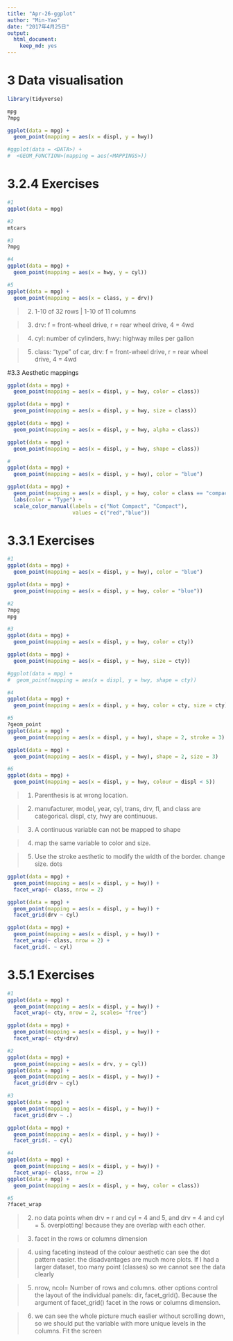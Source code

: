 ```yaml
---
title: "Apr-26-ggplot"
author: "Min-Yao"
date: "2017年4月25日"
output: 
  html_document: 
    keep_md: yes
---
```


# 3 Data visualisation
```r
library(tidyverse)

mpg
?mpg

ggplot(data = mpg) + 
  geom_point(mapping = aes(x = displ, y = hwy))

#ggplot(data = <DATA>) + 
#  <GEOM_FUNCTION>(mapping = aes(<MAPPINGS>))

```

# 3.2.4 Exercises
```r
#1
ggplot(data = mpg)

#2
mtcars

#3
?mpg

#4
ggplot(data = mpg) + 
  geom_point(mapping = aes(x = hwy, y = cyl))

#5
ggplot(data = mpg) + 
  geom_point(mapping = aes(x = class, y = drv))
```


>2. 1-10 of 32 rows | 1-10 of 11 columns

>3. drv: f = front-wheel drive, r = rear wheel drive, 4 = 4wd

>4. cyl: number of cylinders, hwy: highway miles per gallon

>5. class: "type" of car, drv: f = front-wheel drive, r = rear wheel drive, 4 = 4wd


#3.3 Aesthetic mappings
```r

ggplot(data = mpg) + 
  geom_point(mapping = aes(x = displ, y = hwy, color = class))

ggplot(data = mpg) + 
  geom_point(mapping = aes(x = displ, y = hwy, size = class))

ggplot(data = mpg) + 
  geom_point(mapping = aes(x = displ, y = hwy, alpha = class))

ggplot(data = mpg) + 
  geom_point(mapping = aes(x = displ, y = hwy, shape = class))

#
ggplot(data = mpg) + 
  geom_point(mapping = aes(x = displ, y = hwy), color = "blue")

ggplot(data = mpg) + 
  geom_point(mapping = aes(x = displ, y = hwy, color = class == "compact")) +
  labs(color = "Type") +
  scale_color_manual(labels = c("Not Compact", "Compact"), 
                     values = c("red","blue"))

```


# 3.3.1 Exercises
```r
#1
ggplot(data = mpg) + 
  geom_point(mapping = aes(x = displ, y = hwy), color = "blue")

ggplot(data = mpg) + 
  geom_point(mapping = aes(x = displ, y = hwy, color = "blue"))

#2
?mpg
mpg

#3
ggplot(data = mpg) + 
  geom_point(mapping = aes(x = displ, y = hwy, color = cty))

ggplot(data = mpg) + 
  geom_point(mapping = aes(x = displ, y = hwy, size = cty))

#ggplot(data = mpg) + 
#  geom_point(mapping = aes(x = displ, y = hwy, shape = cty))

#4
ggplot(data = mpg) + 
  geom_point(mapping = aes(x = displ, y = hwy, color = cty, size = cty))

#5
?geom_point
ggplot(data = mpg) + 
  geom_point(mapping = aes(x = displ, y = hwy), shape = 2, stroke = 3)

ggplot(data = mpg) + 
  geom_point(mapping = aes(x = displ, y = hwy), shape = 2, size = 3)

#6
ggplot(data = mpg) + 
  geom_point(mapping = aes(x = displ, y = hwy, colour = displ < 5))

```

>1. Parenthesis is at wrong location.

>2. manufacturer, model, year, cyl, trans, drv, fl, and class are categorical. displ, cty, hwy are continuous.

>3. A continuous variable can not be mapped to shape

>4. map the same variable to color and size.

>5. Use the stroke aesthetic to modify the width of the border. change size. dots


```r
ggplot(data = mpg) + 
  geom_point(mapping = aes(x = displ, y = hwy)) + 
  facet_wrap(~ class, nrow = 2)

ggplot(data = mpg) + 
  geom_point(mapping = aes(x = displ, y = hwy)) + 
  facet_grid(drv ~ cyl)

ggplot(data = mpg) + 
  geom_point(mapping = aes(x = displ, y = hwy)) + 
  facet_wrap(~ class, nrow = 2) +
  facet_grid(. ~ cyl)

```


# 3.5.1 Exercises
```r
#1
ggplot(data = mpg) + 
  geom_point(mapping = aes(x = displ, y = hwy)) + 
  facet_wrap(~ cty, nrow = 2, scales= "free")

ggplot(data = mpg) + 
  geom_point(mapping = aes(x = displ, y = hwy)) + 
  facet_wrap(~ cty+drv)

#2
ggplot(data = mpg) + 
  geom_point(mapping = aes(x = drv, y = cyl))
ggplot(data = mpg) + 
  geom_point(mapping = aes(x = displ, y = hwy)) + 
  facet_grid(drv ~ cyl)

#3
ggplot(data = mpg) + 
  geom_point(mapping = aes(x = displ, y = hwy)) +
  facet_grid(drv ~ .)

ggplot(data = mpg) + 
  geom_point(mapping = aes(x = displ, y = hwy)) +
  facet_grid(. ~ cyl)

#4
ggplot(data = mpg) + 
  geom_point(mapping = aes(x = displ, y = hwy)) + 
  facet_wrap(~ class, nrow = 2)
ggplot(data = mpg) + 
  geom_point(mapping = aes(x = displ, y = hwy, color = class))

#5
?facet_wrap

```

>2. no data points when drv = r and cyl = 4 and 5, and drv = 4 and cyl = 5. overplotting! because they are overlap with each other.

>3. facet in the rows or columns dimension

>4. using faceting instead of the colour aesthetic can see the dot pattern easier. the disadvantages are much more plots. If I had a larger dataset, 
too many point (classes) so we cannot see the data clearly

>5. nrow, ncol= Number of rows and columns. other options control the layout of the individual panels: dir, facet_grid(). Because the argument of facet_grid() facet in the rows or columns dimension.

>6. we can see the whole picture much easlier without scrolling down, so we should put the variable with more unique levels in the columns. Fit the screen



